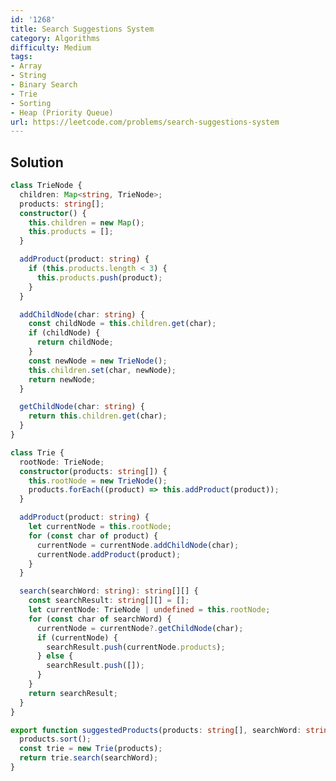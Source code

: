 ```yaml
---
id: '1268'
title: Search Suggestions System
category: Algorithms
difficulty: Medium
tags:
- Array
- String
- Binary Search
- Trie
- Sorting
- Heap (Priority Queue)
url: https://leetcode.com/problems/search-suggestions-system
---
```


## Solution

```typescript filename="solution.ts" copy
class TrieNode {
  children: Map<string, TrieNode>;
  products: string[];
  constructor() {
    this.children = new Map();
    this.products = [];
  }

  addProduct(product: string) {
    if (this.products.length < 3) {
      this.products.push(product);
    }
  }

  addChildNode(char: string) {
    const childNode = this.children.get(char);
    if (childNode) {
      return childNode;
    }
    const newNode = new TrieNode();
    this.children.set(char, newNode);
    return newNode;
  }

  getChildNode(char: string) {
    return this.children.get(char);
  }
}

class Trie {
  rootNode: TrieNode;
  constructor(products: string[]) {
    this.rootNode = new TrieNode();
    products.forEach((product) => this.addProduct(product));
  }

  addProduct(product: string) {
    let currentNode = this.rootNode;
    for (const char of product) {
      currentNode = currentNode.addChildNode(char);
      currentNode.addProduct(product);
    }
  }

  search(searchWord: string): string[][] {
    const searchResult: string[][] = [];
    let currentNode: TrieNode | undefined = this.rootNode;
    for (const char of searchWord) {
      currentNode = currentNode?.getChildNode(char);
      if (currentNode) {
        searchResult.push(currentNode.products);
      } else {
        searchResult.push([]);
      }
    }
    return searchResult;
  }
}

export function suggestedProducts(products: string[], searchWord: string): string[][] {
  products.sort();
  const trie = new Trie(products);
  return trie.search(searchWord);
}
```


